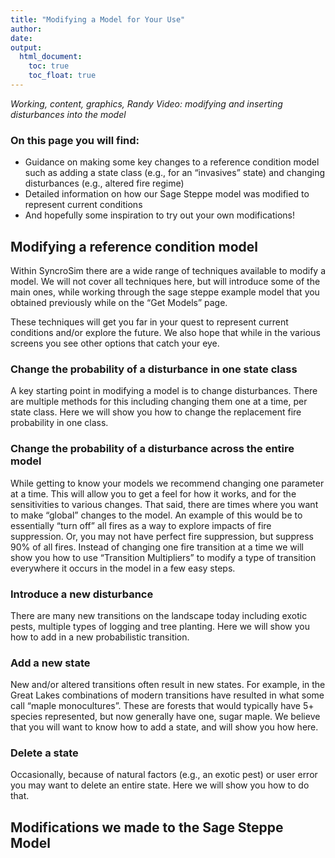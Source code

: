 ```yaml
---
title: "Modifying a Model for Your Use"
author:
date: 
output:
  html_document:
    toc: true
    toc_float: true
---
```


*Working, content, graphics, Randy Video: modifying and inserting disturbances into the model*

### On this page you will find:
+ Guidance on making some key changes to a reference condition model such as adding a state class (e.g., for an "invasives" state) and changing disturbances (e.g., altered fire regime)
+ Detailed information on how our Sage Steppe model was modified to represent current conditions
+ And hopefully some inspiration to try out your own modifications!

## Modifying a reference condition model
Within SyncroSim there are a wide range of techniques available to modify a model.  We will not cover all techniques here, but will introduce some of the main ones, while working through the sage steppe example model that you obtained previously while on the "Get Models" page.  

These techniques will get you far in your quest to represent current conditions and/or explore the future.  We also hope that while in the various screens you see other options that catch your eye.

### Change the probability of a disturbance in one state class
A key starting point in modifying a model is to change disturbances.  There are multiple methods for this including changing them one at a time, per state class.  Here we will show you how to change the replacement fire probability in one class.  

### Change the probability of a disturbance across the entire model
While getting to know your models we recommend changing one parameter at a time.  This will allow you to get a feel for how it works, and for the sensitivities to various changes.  That said, there are times where you want to make "global" changes to the model.  An example of this would be to essentially "turn off" all fires as a way to explore impacts of fire suppression.  Or, you may not have perfect fire suppression, but suppress 90% of all fires.  Instead of changing one fire transition at a time we will show you how to use "Transition Multipliers" to modify a type of transition everywhere it occurs in the model in a few easy steps. 

### Introduce a new disturbance
There are many new transitions on the landscape today including exotic pests, multiple types of logging and tree planting.  Here we will show you how to add in a new probabilistic transition. 

### Add a new state 
New and/or altered transitions often result in new states.  For example, in the Great Lakes combinations of modern transitions have resulted in what some call "maple monocultures".  These are forests that would typically have 5+ species represented, but now generally have one, sugar maple.  We believe that you will want to know how to add a state, and will show you how here.

### Delete a state
Occasionally, because of natural factors (e.g., an exotic pest) or user error you may want to delete an entire state.  Here we will show you how to do that.  


 

## Modifications we made to the Sage Steppe Model